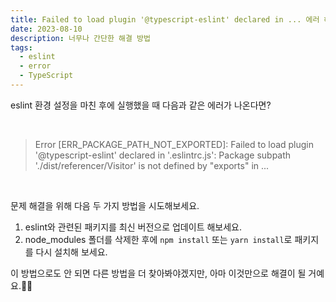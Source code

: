 ```yaml
---
title: Failed to load plugin '@typescript-eslint' declared in ... 에러 해결하기
date: 2023-08-10
description: 너무나 간단한 해결 방법
tags:
  - eslint
  - error
  - TypeScript
---
```


eslint 환경 설정을 마친 후에 실행했을 때 다음과 같은 에러가 나온다면?

<br />

> Error [ERR_PACKAGE_PATH_NOT_EXPORTED]: Failed to load plugin '@typescript-eslint' declared in '.eslintrc.js': Package subpath './dist/referencer/Visitor' is not defined by "exports" in ...

<br />

문제 해결을 위해 다음 두 가지 방법을 시도해보세요.

1. eslint와 관련된 패키지를 최신 버전으로 업데이트 해보세요.
2. node_modules 폴더를 삭제한 후에 `npm install` 또는 `yarn install`로 패키지를 다시 설치해 보세요.

이 방법으로도 안 되면 다른 방법을 더 찾아봐야겠지만, 아마 이것만으로 해결이 될 거예요.🙏🏻
